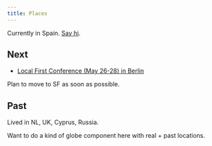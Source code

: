 ```yaml
---
title: Places
---
```


Currently in Spain. [Say hi](https://x.com/nikitavoloboev).

## Next

- [Local First Conference (May 26-28) in Berlin](https://localfirstconf.com)

Plan to move to SF as soon as possible.

## Past

Lived in NL, UK, Cyprus, Russia.

Want to do a kind of globe component here with real + past locations.
